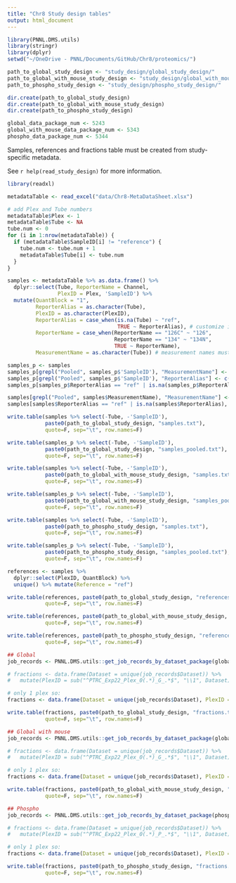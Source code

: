 ```yaml
---
title: "Chr8 Study design tables"
output: html_document
---
```


```r
library(PNNL.DMS.utils)
library(stringr)
library(dplyr)
setwd("~/OneDrive - PNNL/Documents/GitHub/Chr8/proteomics/")
```



```r
path_to_global_study_design <- "study_design/global_study_design/"
path_to_global_with_mouse_study_design <- "study_design/global_with_mouse_study_design/"
path_to_phospho_study_design <- "study_design/phospho_study_design/"

dir.create(path_to_global_study_design)
dir.create(path_to_global_with_mouse_study_design)
dir.create(path_to_phospho_study_design)

global_data_package_num <- 5243
global_with_mouse_data_package_num <- 5343
phospho_data_package_num <- 5344

```


Samples, references and fractions table must be created from study-specific metadata. 

See `r help(read_study_design)` for more information.


```r
library(readxl)

metadataTable <- read_excel("data/Chr8-MetaDataSheet.xlsx")

# add Plex and Tube numbers
metadataTable$Plex <- 1
metadataTable$Tube <- NA
tube.num <- 0
for (i in 1:nrow(metadataTable)) {
  if (metadataTable$SampleID[i] != "reference") {
    tube.num <- tube.num + 1
    metadataTable$Tube[i] <- tube.num
  }
}

samples <- metadataTable %>% as.data.frame() %>%
  dplyr::select(Tube, ReporterName = Channel, 
                PlexID = Plex, 'SampleID') %>%
  mutate(QuantBlock = "1",
         ReporterAlias = as.character(Tube),
         PlexID = as.character(PlexID),
         ReporterAlias = case_when(is.na(Tube) ~ "ref",
                                   TRUE ~ ReporterAlias), # customize if reference changes
         ReporterName = case_when(ReporterName == "126C" ~ "126",       ## Here we make the channel names match the
                                  ReporterName == "134" ~ "134N",       ## format of the converter_ion conversion table.
                                  TRUE ~ ReporterName),
         MeasurementName = as.character(Tube)) # measurement names must be unique

samples_p <- samples
samples_p[grepl("Pooled", samples_p$'SampleID'), "MeasurementName"] <- c("Pooled 1", "Pooled 2")
samples_p[grepl("Pooled", samples_p$'SampleID'), "ReporterAlias"] <- c("Pooled 1", "Pooled 2")
samples_p[samples_p$ReporterAlias == "ref" | is.na(samples_p$ReporterAlias), "MeasurementName"] <- NA

samples[grepl("Pooled", samples$MeasurementName), "MeasurementName"] <- NA
samples[samples$ReporterAlias == "ref" | is.na(samples$ReporterAlias), "MeasurementName"] <- NA

write.table(samples %>% select(-Tube, -'SampleID'), 
            paste0(path_to_global_study_design, "samples.txt"),
            quote=F, sep="\t", row.names=F)

write.table(samples_p %>% select(-Tube, -'SampleID'), 
            paste0(path_to_global_study_design, "samples_pooled.txt"),
            quote=F, sep="\t", row.names=F)

write.table(samples %>% select(-Tube, -'SampleID'), 
            paste0(path_to_global_with_mouse_study_design, "samples.txt"),
            quote=F, sep="\t", row.names=F)

write.table(samples_p %>% select(-Tube, -'SampleID'), 
            paste0(path_to_global_with_mouse_study_design, "samples_pooled.txt"),
            quote=F, sep="\t", row.names=F)

write.table(samples %>% select(-Tube, -'SampleID'), 
            paste0(path_to_phospho_study_design, "samples.txt"),
            quote=F, sep="\t", row.names=F)

write.table(samples_p %>% select(-Tube, -'SampleID'), 
            paste0(path_to_phospho_study_design, "samples_pooled.txt"),
            quote=F, sep="\t", row.names=F)

```


```r
references <- samples %>%
  dplyr::select(PlexID, QuantBlock) %>%
  unique() %>% mutate(Reference = "ref")

write.table(references, paste0(path_to_global_study_design, "references.txt"),
            quote=F, sep="\t", row.names=F)

write.table(references, paste0(path_to_global_with_mouse_study_design, "references.txt"),
            quote=F, sep="\t", row.names=F)

write.table(references, paste0(path_to_phospho_study_design, "references.txt"),
            quote=F, sep="\t", row.names=F)

```


```r
## Global
job_records <- PNNL.DMS.utils::get_job_records_by_dataset_package(global_data_package_num)

# fractions <- data.frame(Dataset = unique(job_records$Dataset)) %>%
#   mutate(PlexID = sub("^PTRC_Exp22_Plex_0(.*)_G_.*$", "\\1", Dataset)) # customize if Dataset format changes

# only 1 plex so:
fractions <- data.frame(Dataset = unique(job_records$Dataset), PlexID = 1)

write.table(fractions, paste0(path_to_global_study_design, "fractions.txt"),
            quote=F, sep="\t", row.names=F)

## Global with mouse
job_records <- PNNL.DMS.utils::get_job_records_by_dataset_package(global_with_mouse_data_package_num)

# fractions <- data.frame(Dataset = unique(job_records$Dataset)) %>%
#   mutate(PlexID = sub("^PTRC_Exp22_Plex_0(.*)_G_.*$", "\\1", Dataset)) # customize if Dataset format changes

# only 1 plex so:
fractions <- data.frame(Dataset = unique(job_records$Dataset), PlexID = 1)

write.table(fractions, paste0(path_to_global_with_mouse_study_design, "fractions.txt"),
            quote=F, sep="\t", row.names=F)

## Phospho
job_records <- PNNL.DMS.utils::get_job_records_by_dataset_package(phospho_data_package_num)

# fractions <- data.frame(Dataset = unique(job_records$Dataset)) %>%
#   mutate(PlexID = sub("^PTRC_Exp22_Plex_0(.*)_P_.*$", "\\1", Dataset)) # customize if Dataset format changes

# only 1 plex so:
fractions <- data.frame(Dataset = unique(job_records$Dataset), PlexID = 1)

write.table(fractions, paste0(path_to_phospho_study_design, "fractions.txt"),
            quote=F, sep="\t", row.names=F)

```

